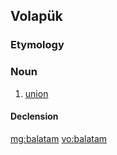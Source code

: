 ==Volapük==

===Etymology===
{{suffix|balat|am|lang=vo}}

===Noun===
{{vo-noun}}

# [[union]]

====Declension====
{{vo-decl-noun}}

[[mg:balatam]]
[[vo:balatam]]